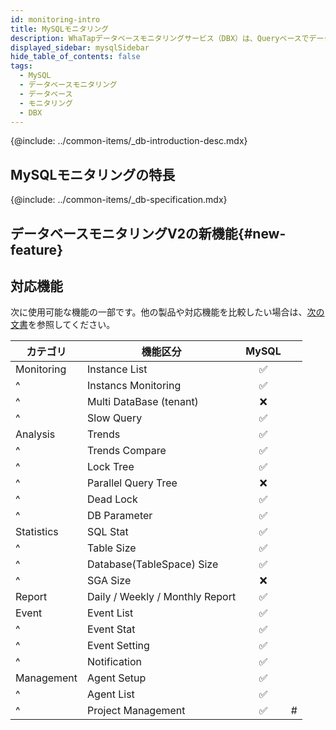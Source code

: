 ```yaml
---
id: monitoring-intro
title: MySQLモニタリング
description: WhaTapデータベースモニタリングサービス（DBX）は、Queryベースでデータを収集し、性能モニタリングサービスを提供します。
displayed_sidebar: mysqlSidebar
hide_table_of_contents: false
tags:
  - MySQL
  - データベースモニタリング
  - データベース
  - モニタリング
  - DBX
---
```



{@include: ../common-items/_db-introduction-desc.mdx} 

<Videos url="https://img.whatap.io/23/11/06/031831DB_prd.mp4" />

## MySQLモニタリングの特長

<CommonCont />

{@include: ../common-items/_db-specification.mdx}

## データベースモニタリングV2の新機能{#new-feature}

<NewFeature product='MySQL' ver='1.6.8'/>

## 対応機能

次に使用可能な機能の一部です。他の製品や対応機能を比較したい場合は、[次の文書](../support-env#compare-db)を参照してください。

| カテゴリ       | 機能区分                            |              MySQL              |    |
| ---------- | ------------------------------- | :-----------------------------: | -- |
| Monitoring | Instance List                   | <span class='emoji-ok'>✅</span> |    |
| ^          | Instancs Monitoring             | <span class='emoji-ok'>✅</span> |    |
| ^          | Multi DataBase (tenant)         | <span class='emoji-no'>❌</span> |    |
| ^          | Slow Query                      | <span class='emoji-ok'>✅</span> |    |
| Analysis   | Trends                          | <span class='emoji-ok'>✅</span> |    |
| ^          | Trends Compare                  | <span class='emoji-ok'>✅</span> |    |
| ^          | Lock Tree                       | <span class='emoji-ok'>✅</span> |    |
| ^          | Parallel Query Tree             | <span class='emoji-no'>❌</span> |    |
| ^          | Dead Lock                       | <span class='emoji-ok'>✅</span> |    |
| ^          | DB Parameter                    | <span class='emoji-ok'>✅</span> |    |
| Statistics | SQL Stat                        | <span class='emoji-ok'>✅</span> |    |
| ^          | Table Size                      | <span class='emoji-ok'>✅</span> |    |
| ^          | Database(TableSpace) Size       | <span class='emoji-ok'>✅</span> |    |
| ^          | SGA Size                        | <span class='emoji-no'>❌</span> |    |
| Report     | Daily / Weekly / Monthly Report | <span class='emoji-ok'>✅</span> |    |
| Event      | Event List                      | <span class='emoji-ok'>✅</span> |    |
| ^          | Event Stat                      | <span class='emoji-ok'>✅</span> |    |
| ^          | Event Setting                   | <span class='emoji-ok'>✅</span> |    |
| ^          | Notification                    | <span class='emoji-ok'>✅</span> |    |
| Management | Agent Setup                     | <span class='emoji-ok'>✅</span> |    |
| ^          | Agent List                      | <span class='emoji-ok'>✅</span> |    |
| ^          | Project Management              | <span class='emoji-ok'>✅</span> | #  |
